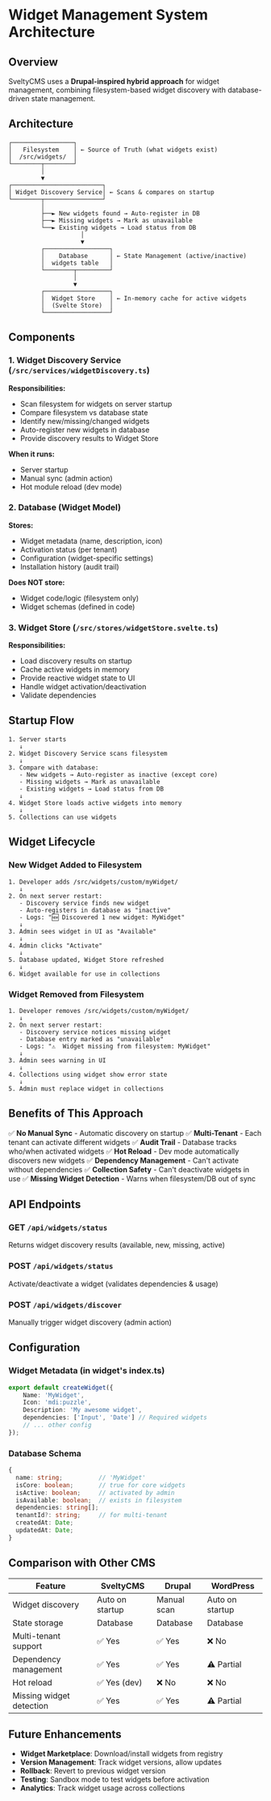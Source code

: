 # Widget Management System Architecture

## Overview

SveltyCMS uses a **Drupal-inspired hybrid approach** for widget management, combining filesystem-based widget discovery with database-driven state management.

## Architecture

```
┌─────────────────┐
│   Filesystem    │ ← Source of Truth (what widgets exist)
│  /src/widgets/  │
└────────┬────────┘
         │
         ▼
┌─────────────────────────┐
│ Widget Discovery Service│ ← Scans & compares on startup
└────────┬────────────────┘
         │
         ├──► New widgets found → Auto-register in DB
         ├──► Missing widgets → Mark as unavailable
         └──► Existing widgets → Load status from DB
                    │
                    ▼
         ┌──────────────────┐
         │    Database      │ ← State Management (active/inactive)
         │  widgets table   │
         └────────┬─────────┘
                  │
                  ▼
         ┌──────────────────┐
         │  Widget Store    │ ← In-memory cache for active widgets
         │  (Svelte Store)  │
         └──────────────────┘
```

## Components

### 1. Widget Discovery Service (`/src/services/widgetDiscovery.ts`)

**Responsibilities:**

- Scan filesystem for widgets on server startup
- Compare filesystem vs database state
- Identify new/missing/changed widgets
- Auto-register new widgets in database
- Provide discovery results to Widget Store

**When it runs:**

- Server startup
- Manual sync (admin action)
- Hot module reload (dev mode)

### 2. Database (Widget Model)

**Stores:**

- Widget metadata (name, description, icon)
- Activation status (per tenant)
- Configuration (widget-specific settings)
- Installation history (audit trail)

**Does NOT store:**

- Widget code/logic (filesystem only)
- Widget schemas (defined in code)

### 3. Widget Store (`/src/stores/widgetStore.svelte.ts`)

**Responsibilities:**

- Load discovery results on startup
- Cache active widgets in memory
- Provide reactive widget state to UI
- Handle widget activation/deactivation
- Validate dependencies

## Startup Flow

```
1. Server starts
   ↓
2. Widget Discovery Service scans filesystem
   ↓
3. Compare with database:
   - New widgets → Auto-register as inactive (except core)
   - Missing widgets → Mark as unavailable
   - Existing widgets → Load status from DB
   ↓
4. Widget Store loads active widgets into memory
   ↓
5. Collections can use widgets
```

## Widget Lifecycle

### New Widget Added to Filesystem

```
1. Developer adds /src/widgets/custom/myWidget/
   ↓
2. On next server restart:
   - Discovery service finds new widget
   - Auto-registers in database as "inactive"
   - Logs: "🆕 Discovered 1 new widget: MyWidget"
   ↓
3. Admin sees widget in UI as "Available"
   ↓
4. Admin clicks "Activate"
   ↓
5. Database updated, Widget Store refreshed
   ↓
6. Widget available for use in collections
```

### Widget Removed from Filesystem

```
1. Developer removes /src/widgets/custom/myWidget/
   ↓
2. On next server restart:
   - Discovery service notices missing widget
   - Database entry marked as "unavailable"
   - Logs: "⚠️  Widget missing from filesystem: MyWidget"
   ↓
3. Admin sees warning in UI
   ↓
4. Collections using widget show error state
   ↓
5. Admin must replace widget in collections
```

## Benefits of This Approach

✅ **No Manual Sync** - Automatic discovery on startup
✅ **Multi-Tenant** - Each tenant can activate different widgets
✅ **Audit Trail** - Database tracks who/when activated widgets
✅ **Hot Reload** - Dev mode automatically discovers new widgets
✅ **Dependency Management** - Can't activate without dependencies
✅ **Collection Safety** - Can't deactivate widgets in use
✅ **Missing Widget Detection** - Warns when filesystem/DB out of sync

## API Endpoints

### GET `/api/widgets/status`

Returns widget discovery results (available, new, missing, active)

### POST `/api/widgets/status`

Activate/deactivate a widget (validates dependencies & usage)

### POST `/api/widgets/discover`

Manually trigger widget discovery (admin action)

## Configuration

### Widget Metadata (in widget's index.ts)

```typescript
export default createWidget({
	Name: 'MyWidget',
	Icon: 'mdi:puzzle',
	Description: 'My awesome widget',
	dependencies: ['Input', 'Date'] // Required widgets
	// ... other config
});
```

### Database Schema

```typescript
{
  name: string;          // 'MyWidget'
  isCore: boolean;       // true for core widgets
  isActive: boolean;     // activated by admin
  isAvailable: boolean;  // exists in filesystem
  dependencies: string[];
  tenantId?: string;     // for multi-tenant
  createdAt: Date;
  updatedAt: Date;
}
```

## Comparison with Other CMS

| Feature                  | SveltyCMS       | Drupal      | WordPress       |
| ------------------------ | --------------- | ----------- | --------------- |
| Widget discovery         | Auto on startup | Manual scan | Auto on startup |
| State storage            | Database        | Database    | Database        |
| Multi-tenant support     | ✅ Yes          | ✅ Yes      | ❌ No           |
| Dependency management    | ✅ Yes          | ✅ Yes      | ⚠️ Partial      |
| Hot reload               | ✅ Yes (dev)    | ❌ No       | ❌ No           |
| Missing widget detection | ✅ Yes          | ✅ Yes      | ⚠️ Partial      |

## Future Enhancements

- **Widget Marketplace**: Download/install widgets from registry
- **Version Management**: Track widget versions, allow updates
- **Rollback**: Revert to previous widget version
- **Testing**: Sandbox mode to test widgets before activation
- **Analytics**: Track widget usage across collections
